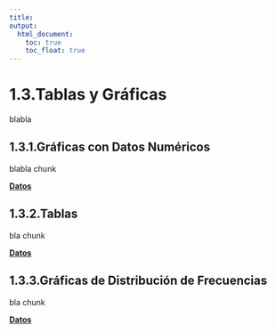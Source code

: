 ```yaml
---
title:
output:
  html_document:
    toc: true
    toc_float: true
---
```


# 1.3.Tablas y Gráficas

blabla

## 1.3.1.Gráficas con Datos Numéricos

blabla
chunk  

[  __Datos__](https://dsfernandez.github.io/bioestadisticas/datos.html)

## 1.3.2.Tablas

bla
chunk  

[  __Datos__](https://dsfernandez.github.io/bioestadisticas/datos.html)

## 1.3.3.Gráficas de Distribución de Frecuencias

bla
chunk  

[  __Datos__](https://dsfernandez.github.io/bioestadisticas/datos.html)

